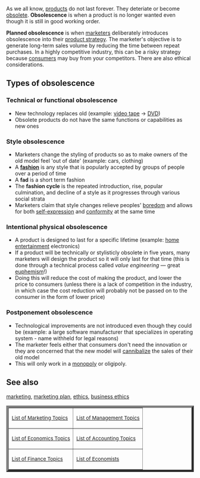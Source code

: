As we all know, [[product (business)|products]] do not last forever. They deteriate or become [[obsolete]]. '''Obsolescence''' is when a product is no longer wanted even though it is still in good working order.

'''Planned obsolescence''' is when [[marketing|marketer]]s deliberately introduces obsolescence into their [[product management|product strategy]]. The marketer's objective is to generate long-term sales volume by reducing the time between repeat purchases.  In a highly competitive industry, this can be a risky strategy because [[consumer]]s may buy from your competitors. There are also ethical considerations.

==Types of obsolescence==
===Technical or functional obsolescence===
*New technology replaces old (example: [[video tape]] -> [[DVD]]) 
*Obsolete products do not have the same functions or capabilities as new ones 
===Style obsolescence===
*Marketers change the styling of products so as to make owners of the old model feel 'out of date' (example: cars, clothing)
*A '''[[fashion]]''' is any style that is popularly accepted by groups of people over a period of time
*A '''fad''' is a short term fashion
*The '''fashion cycle''' is the repeated introduction, rise, popular culmination, and decline of a style as it progresses through various social strata
*Marketers claim that style changes relieve peoples' [[boredom]] and allows for both [[self-expression]] and [[conformity]] at the same time
===Intentional physical obsolescence===
*A product is designed to last for a specific lifetime (example: [[home entertainment]] electronics)
*If a product will be technically or stylisticly obsolete in five years, many marketers will design the product so it will only last for that time (this is done through a technical process called ''value engineering'' &mdash; great [[euphemism]]!)
*Doing this will reduce the cost of making the product, and lower the price to consumers (unless there is a lack of competition in the industry, in which case the cost reduction will probably not be passed on to the consumer in the form of lower price)
===Postponement obsolescence===
*Technological improvements are not introduced even though they could be (example: a large software manufacturer that specializes in operating system - name withheld for legal reasons)
*The marketer feels either that consumers don't need the innovation or they are concerned that the new model will [[cannibalization|cannibalize]] the sales of their old model
*This will only work in a [[monopoly]] or oligipoly.

==See also==
[[marketing]], [[marketing plan]], [[ethics]], [[business ethics]]

<table border=6 cellpadding=5><tr><td valign=middle><small>[[list of marketing topics|List of Marketing Topics]]</small></td><td valign=middle><small>[[list of management topics|List of Management Topics]]</small></td></tr><tr><td valign=middle><small>[[list of economics topics|List of Economics Topics]]</small></td><td valign=middle><small>[[list of accounting topics|List of Accounting Topics]]</small></td></tr><tr><td valign=middle><small>[[list of finance topics|List of Finance Topics]]</small></td><td valign=middle><small>[[list of economists|List of Economists]]</small></td></tr></table>